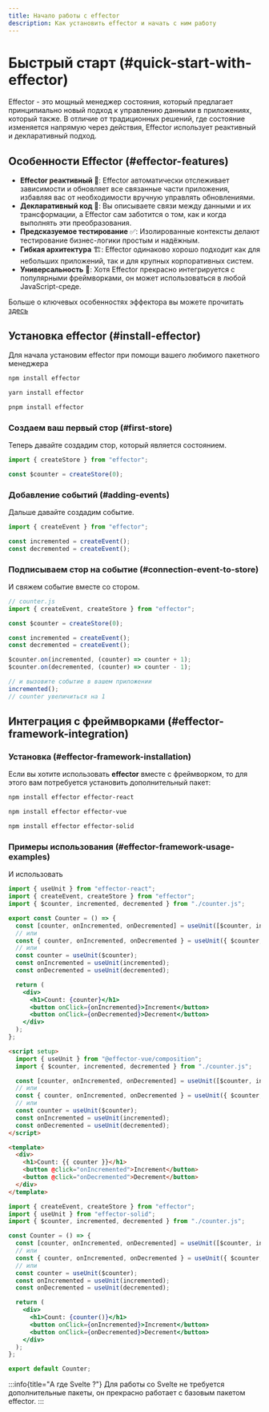 ```yaml
---
title: Начало работы с effector
description: Как установить effector и начать с ним работу
---
```



# Быстрый старт (#quick-start-with-effector)

Effector - это мощный менеджер состояния, который предлагает принципиально новый подход к управлению данными в приложениях, который также. В отличие от традиционных решений, где состояние изменяется напрямую через действия, Effector использует реактивный и декларативный подход.

## Особенности Effector (#effector-features)

- **Effector реактивный 🚀**: Effector автоматически отслеживает зависимости и обновляет все связанные части приложения, избавляя вас от необходимости вручную управлять обновлениями.
- **Декларативный код 📝**: Вы описываете связи между данными и их трансформации, а Effector сам заботится о том, как и когда выполнять эти преобразования.
- **Предсказуемое тестирование** ✅: Изолированные контексты делают тестирование бизнес-логики простым и надёжным.
- **Гибкая архитектура** 🏗️: Effector одинаково хорошо подходит как для небольших приложений, так и для крупных корпоративных систем.
- **Универсальность** 🔄: Хотя Effector прекрасно интегрируется с популярными фреймворками, он может использоваться в любой JavaScript-среде.

Больше о ключевых особенностях эффектора вы можете прочитать [здесь](/ru/introduction/core-concepts)

## Установка effector (#install-effector)

Для начала установим effector при помощи вашего любимого пакетного менеджера

<Tabs>
  <TabItem label="npm">

```bash
npm install effector
```

  </TabItem>
  <TabItem label="yarn">

```bash
yarn install effector
```

  </TabItem>
  <TabItem label="pnpm">

```bash
pnpm install effector
```

  </TabItem>
</Tabs>

### Создаем ваш первый стор (#first-store)

Теперь давайте создадим стор, который является состоянием.

```ts
import { createStore } from "effector";

const $counter = createStore(0);
```

### Добавление событий (#adding-events)

Дальше давайте создадим событие.

```ts
import { createEvent } from "effector";

const incremented = createEvent();
const decremented = createEvent();
```

### Подписываем стор на событие (#connection-event-to-store)

И свяжем событие вместе со стором.

```ts
// counter.js
import { createEvent, createStore } from "effector";

const $counter = createStore(0);

const incremented = createEvent();
const decremented = createEvent();

$counter.on(incremented, (counter) => counter + 1);
$counter.on(decremented, (counter) => counter - 1);

// и вызовите событие в вашем приложении
incremented();
// counter увеличиться на 1
```

## Интеграция с фреймворками (#effector-framework-integration)

### Установка (#effector-framework-installation)

Если вы хотите использовать **effector** вместе с фреймворком, то для этого вам потребуется установить дополнительный пакет:

<Tabs syncId="framework-choice">
  <TabItem label="React">

```bash
npm install effector effector-react
```

  </TabItem>
  <TabItem label="Vue">

```bash
npm install effector effector-vue
```

  </TabItem>
  <TabItem label="Solid">

```bash
npm install effector effector-solid
```

  </TabItem>
</Tabs>

### Примеры использования (#effector-framework-usage-examples)

И использовать

<Tabs syncId="framework-choice">
  <TabItem label="React">

```jsx
import { useUnit } from "effector-react";
import { createEvent, createStore } from "effector";
import { $counter, incremented, decremented } from "./counter.js";

export const Counter = () => {
  const [counter, onIncremented, onDecremented] = useUnit([$counter, incremented, decremented]);
  // или
  const { counter, onIncremented, onDecremented } = useUnit({ $counter, incremented, decremented });
  // или
  const counter = useUnit($counter);
  const onIncremented = useUnit(incremented);
  const onDecremented = useUnit(decremented);

  return (
    <div>
      <h1>Count: {counter}</h1>
      <button onClick={onIncremented}>Increment</button>
      <button onClick={onDecremented}>Decrement</button>
    </div>
  );
};
```

  </TabItem>
  <TabItem label="Vue">

```html
<script setup>
  import { useUnit } from "@effector-vue/composition";
  import { $counter, incremented, decremented } from "./counter.js";

  const [counter, onIncremented, onDecremented] = useUnit([$counter, incremented, decremented]);
  // или
  const { counter, onIncremented, onDecremented } = useUnit({ $counter, incremented, decremented });
  // или
  const counter = useUnit($counter);
  const onIncremented = useUnit(incremented);
  const onDecremented = useUnit(decremented);
</script>

<template>
  <div>
    <h1>Count: {{ counter }}</h1>
    <button @click="onIncremented">Increment</button>
    <button @click="onDecremented">Decrement</button>
  </div>
</template>
```

  </TabItem>
  <TabItem label="Solid">

```jsx
import { createEvent, createStore } from "effector";
import { useUnit } from "effector-solid";
import { $counter, incremented, decremented } from "./counter.js";

const Counter = () => {
  const [counter, onIncremented, onDecremented] = useUnit([$counter, incremented, decremented]);
  // или
  const { counter, onIncremented, onDecremented } = useUnit({ $counter, incremented, decremented });
  // или
  const counter = useUnit($counter);
  const onIncremented = useUnit(incremented);
  const onDecremented = useUnit(decremented);

  return (
    <div>
      <h1>Count: {counter()}</h1>
      <button onClick={onIncremented}>Increment</button>
      <button onClick={onDecremented}>Decrement</button>
    </div>
  );
};

export default Counter;
```

  </TabItem>
</Tabs>

:::info{title="А где Svelte ?"}
Для работы со Svelte не требуется дополнительные пакеты, он прекрасно работает с базовым пакетом effector.
:::
